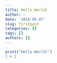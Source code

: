 ```yaml
---
title: Hello World!
author: ~
date: '2018-05-07'
slug: firstpost
categories: []
tags: []
authors: []
---
```


```r
print("Hello World!")
2 + 2
```
